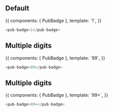 
<Meta title="Components/pub-badge" component={PubBadge} />

## Default

<Canvas>
  <Story name="Default">
    {{
        components: { PubBadge },
        template: `<pub-badge>1</pub-badge>`,
    }}
  </Story>
</Canvas>

```javascript
<pub-badge>1</pub-badge>
```

<ArgsTable story="Default" />

## Multiple digits

<Canvas>
  <Story name="Multiple digits">
    {{
        components: { PubBadge },
        template: `<pub-badge>99</pub-badge>`,
    }}
  </Story>
</Canvas>

```javascript
<pub-badge>99</pub-badge>
```

<ArgsTable story="Symbols" />

## Multiple digits

<Canvas>
  <Story name="Symbols">
    {{
        components: { PubBadge },
        template: `<pub-badge>99+</pub-badge>`,
    }}
  </Story>
</Canvas>

```javascript
<pub-badge>99+</pub-badge>
```

<ArgsTable story="Symbols" />
